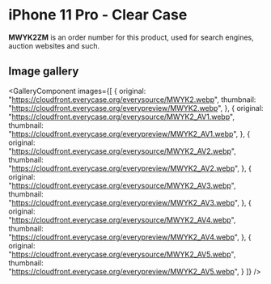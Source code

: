 
# iPhone 11 Pro  - Clear Case

<Callout type='info' emoji='👉🏻'>**MWYK2ZM** is an order number for this product, used for search engines, auction websites and such.</Callout>

## Image gallery

<GalleryComponent
    images={[
      {
        original: "https://cloudfront.everycase.org/everysource/MWYK2.webp",
        thumbnail: "https://cloudfront.everycase.org/everypreview/MWYK2.webp",
      },
      {
        original: "https://cloudfront.everycase.org/everysource/MWYK2_AV1.webp",
        thumbnail: "https://cloudfront.everycase.org/everypreview/MWYK2_AV1.webp",
      },
      {
        original: "https://cloudfront.everycase.org/everysource/MWYK2_AV2.webp",
        thumbnail: "https://cloudfront.everycase.org/everypreview/MWYK2_AV2.webp",
      },
      {
        original: "https://cloudfront.everycase.org/everysource/MWYK2_AV3.webp",
        thumbnail: "https://cloudfront.everycase.org/everypreview/MWYK2_AV3.webp",
      },
      {
        original: "https://cloudfront.everycase.org/everysource/MWYK2_AV4.webp",
        thumbnail: "https://cloudfront.everycase.org/everypreview/MWYK2_AV4.webp",
      },
      {
        original: "https://cloudfront.everycase.org/everysource/MWYK2_AV5.webp",
        thumbnail: "https://cloudfront.everycase.org/everypreview/MWYK2_AV5.webp",
      }
    ]}
  />
